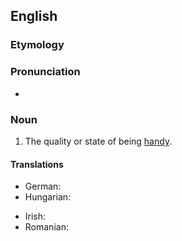 ==English==

===Etymology===
{{suffix|en|handy|ness}}

===Pronunciation===
* {{audio|en|en-us-handiness.ogg|Audio (US)}}

===Noun===
{{en-noun|-|+}}

# The quality or state of being [[handy]].

====Translations====
{{trans-top|the quality or state of being handy}}
* German: {{t|de|Handlichkeit|f}}
* Hungarian: {{t+|hu|ügyesség}}
{{trans-mid}}
* Irish: {{t|ga|sástacht|f}}
* Romanian: {{t+|ro|îndemânare|f}}
{{trans-bottom}}